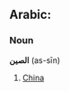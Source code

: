 == Arabic: ==
===Noun===<!-- does arabic have a concept of proper nouns? -->
'''الصين''' (as-sīn) 

#[[China]]